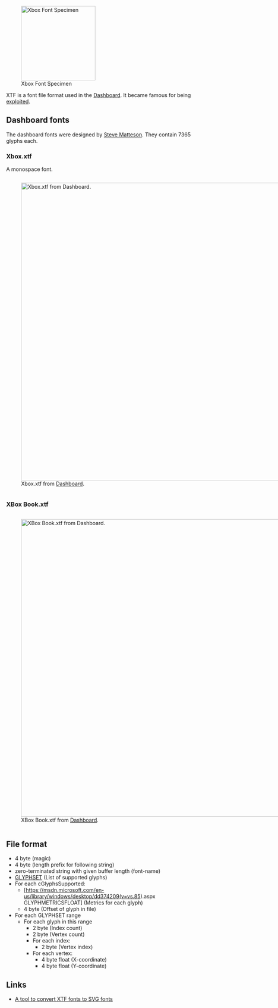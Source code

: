 [[File:Xbox-dashboard-font-specimen.png|thumb|200px|Xbox Font Specimen]]

XTF is a font file format used in the [[Dashboard]].
It became famous for being [[Exploits#Font hacks|exploited]].

== Dashboard fonts ==

The dashboard fonts were designed by [[Wikipedia:Steve Matteson|Steve Matteson]].
They contain 7365 glyphs each.

=== Xbox.xtf ===

A monospace font.

<div style="display: inline-block;">[[File:Xbox-xtf.png|800px|thumb|Xbox.xtf from [[Dashboard]].]]</div>

=== XBox Book.xtf ===

<div style="display: inline-block;">[[File:XBox Book-xtf.png|800px|thumb|XBox Book.xtf from [[Dashboard]].]]</div>

== File format ==

* 4 byte (magic)
* 4 byte (length prefix for following string)
* zero-terminated string with given buffer length (font-name)
* [https://msdn.microsoft.com/en-us/library/dd144956%28v=vs.85%29.aspx GLYPHSET] (List of supported glyphs)
* For each cGlyphsSupported:
** [https://msdn.microsoft.com/en-us/library/windows/desktop/dd374209(v=vs.85).aspx GLYPHMETRICSFLOAT] (Metrics for each glyph)
** 4 byte (Offset of glyph in file)
* For each GLYPHSET range
** For each glyph in this range
*** 2 byte (Index count)
*** 2 byte (Vertex count)
*** For each index:
**** 2 byte (Vertex index)
*** For each vertex:
**** 4 byte float (X-coordinate)
**** 4 byte float (Y-coordinate)

{{FIXME|reason=Confirm these findings and format them better}}

== Links ==

* [https://github.com/JayFoxRox/xbox-tools/tree/master/xtf-converter A tool to convert XTF fonts to SVG fonts]